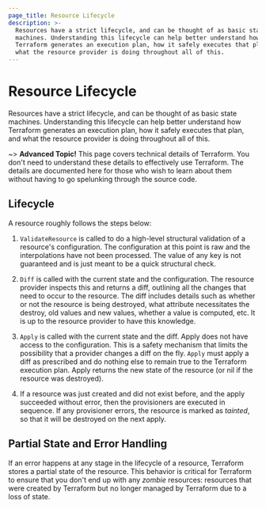 ```yaml
---
page_title: Resource Lifecycle
description: >-
  Resources have a strict lifecycle, and can be thought of as basic state
  machines. Understanding this lifecycle can help better understand how
  Terraform generates an execution plan, how it safely executes that plan, and
  what the resource provider is doing throughout all of this.
---
```


# Resource Lifecycle

Resources have a strict lifecycle, and can be thought of as basic
state machines. Understanding this lifecycle can help better understand
how Terraform generates an execution plan, how it safely executes that
plan, and what the resource provider is doing throughout all of this.

~> **Advanced Topic!** This page covers technical details
of Terraform. You don't need to understand these details to
effectively use Terraform. The details are documented here for
those who wish to learn about them without having to go
spelunking through the source code.

## Lifecycle

A resource roughly follows the steps below:

1. `ValidateResource` is called to do a high-level structural
   validation of a resource's configuration. The configuration
   at this point is raw and the interpolations have not been processed.
   The value of any key is not guaranteed and is just meant to be
   a quick structural check.

1. `Diff` is called with the current state and the configuration.
   The resource provider inspects this and returns a diff, outlining
   all the changes that need to occur to the resource. The diff includes
   details such as whether or not the resource is being destroyed, what
   attribute necessitates the destroy, old values and new values, whether
   a value is computed, etc. It is up to the resource provider to
   have this knowledge.

1. `Apply` is called with the current state and the diff. Apply does
   not have access to the configuration. This is a safety mechanism
   that limits the possibility that a provider changes a diff on the
   fly. `Apply` must apply a diff as prescribed and do nothing else
   to remain true to the Terraform execution plan. Apply returns the
   new state of the resource (or nil if the resource was destroyed).

1. If a resource was just created and did not exist before, and the
   apply succeeded without error, then the provisioners are executed
   in sequence. If any provisioner errors, the resource is marked as
   _tainted_, so that it will be destroyed on the next apply.

## Partial State and Error Handling

If an error happens at any stage in the lifecycle of a resource,
Terraform stores a partial state of the resource. This behavior is
critical for Terraform to ensure that you don't end up with any
_zombie_ resources: resources that were created by Terraform but
no longer managed by Terraform due to a loss of state.
